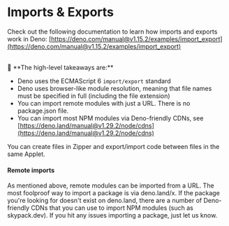 # Imports & Exports

Check out the following documentation to learn how imports and exports work in Deno: [https://deno.com/manual@v1.15.2/examples/import_export](https://deno.com/manual@v1.15.2/examples/import_export)

<br/>
<aside>
🦕 **The high-level takeaways are:**

- Deno uses the ECMAScript 6 `import/export` standard
- Deno uses browser-like module resolution, meaning that file names must be specified in full (including the file extension)
- You can import remote modules with just a URL. There is no package.json file.
- You can import most NPM modules via Deno-friendly CDNs, see [https://deno.land/manual@v1.29.2/node/cdns](https://deno.land/manual@v1.29.2/node/cdns)

</aside>

You can create files in Zipper and export/import code between files in the same Applet.

#### Remote imports

As mentioned above, remote modules can be imported from a URL. The most foolproof way to import a package is via deno.land/x. If the package you're looking for doesn't exist on deno.land, there are a number of Deno-friendly CDNs that you can use to import NPM modules (such as skypack.dev). If you hit any issues importing a package, just let us know.
